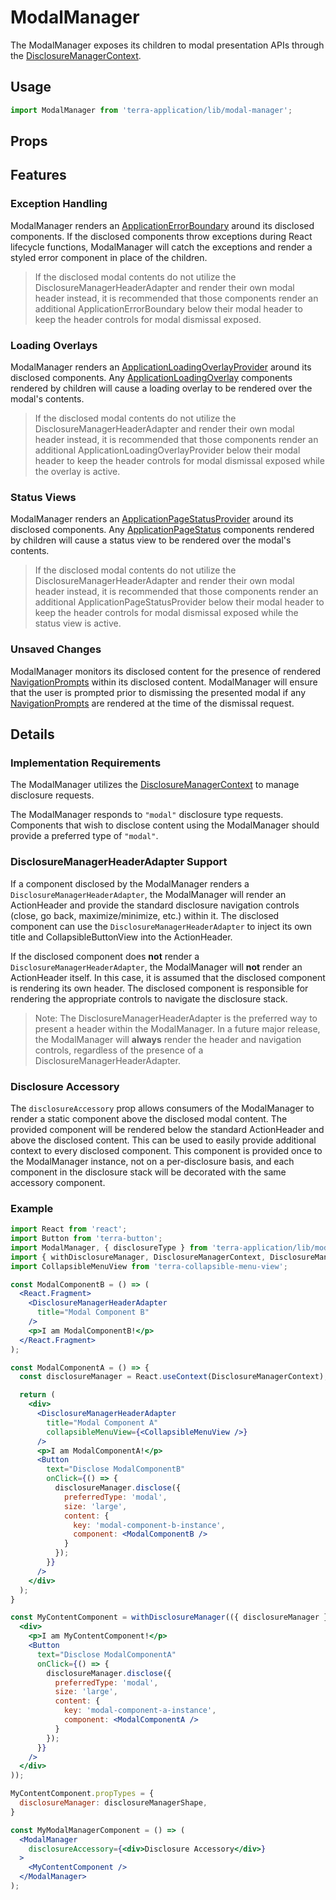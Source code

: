 
# ModalManager

The ModalManager exposes its children to modal presentation APIs through the
[DisclosureManagerContext](/application/terra-application/application/contexts/disclosure-manager-context).

## Usage

```jsx
import ModalManager from 'terra-application/lib/modal-manager';
```

## Props

<PropsTable />

## Features

### Exception Handling

ModalManager renders an [ApplicationErrorBoundary](/application/terra-application/application/application/application-error-boundary)
around its disclosed components. If the disclosed components throw exceptions during React lifecycle functions, ModalManager will
catch the exceptions and render a styled error component in place of the children.

> If the disclosed modal contents do not utilize the DisclosureManagerHeaderAdapter and render their own modal header instead,
> it is recommended that those components render an additional ApplicationErrorBoundary below their modal header to keep the
> header controls for modal dismissal exposed.

### Loading Overlays

ModalManager renders an [ApplicationLoadingOverlayProvider](/application/terra-application/application/application/application-loading-overlay)
around its disclosed components. Any [ApplicationLoadingOverlay](/application/terra-application/application/application/application-loading-overlay)
components rendered by children will cause a loading overlay to be rendered over the modal's contents.

> If the disclosed modal contents do not utilize the DisclosureManagerHeaderAdapter and render their own modal header instead,
> it is recommended that those components render an additional ApplicationLoadingOverlayProvider below their modal header to keep
> the header controls for modal dismissal exposed while the overlay is active.

### Status Views

ModalManager renders an [ApplicationPageStatusProvider](/application/terra-application/components/application-page-status-provider)
around its disclosed components. Any [ApplicationPageStatus](/application/terra-application/components/application-page-status)
components rendered by children will cause a status view to be rendered over the modal's contents.

> If the disclosed modal contents do not utilize the DisclosureManagerHeaderAdapter and render their own modal header instead,
> it is recommended that those components render an additional ApplicationPageStatusProvider below their modal header to keep
> the header controls for modal dismissal exposed while the status view is active.

### Unsaved Changes

ModalManager monitors its disclosed content for the presence of rendered [NavigationPrompts](/application/terra-application/application/application/navigation-prompt)
within its disclosed content. ModalManager will ensure that the user is prompted prior to dismissing the presented modal if any
[NavigationPrompts](/application/terra-application/application/application/navigation-prompt) are rendered at the time of the dismissal request.

## Details

### Implementation Requirements

The ModalManager utilizes the [DisclosureManagerContext](/application/terra-application/application/contexts/disclosure-manager-context) to manage disclosure requests.

The ModalManager responds to `"modal"` disclosure type requests. Components that wish to disclose content using the ModalManager
should provide a preferred type of `"modal"`.

### DisclosureManagerHeaderAdapter Support

If a component disclosed by the ModalManager renders a `DisclosureManagerHeaderAdapter`, the ModalManager will render an ActionHeader
and provide the standard disclosure navigation controls (close, go back, maximize/minimize, etc.) within it. The disclosed component
can use the `DisclosureManagerHeaderAdapter` to inject its own title and CollapsibleButtonView into the ActionHeader.

If the disclosed component does **not** render a `DisclosureManagerHeaderAdapter`, the ModalManager will **not** render an ActionHeader itself.
In this case, it is assumed that the disclosed component is rendering its own header. The disclosed component is responsible for rendering
the appropriate controls to navigate the disclosure stack.

> Note: The DisclosureManagerHeaderAdapter is the preferred way to present a header within the ModalManager.
> In a future major release, the ModalManager will **always** render the header and navigation controls, regardless of the presence of a DisclosureManagerHeaderAdapter.

### Disclosure Accessory

The `disclosureAccessory` prop allows consumers of the ModalManager to render a static component above the disclosed modal content.
The provided component will be rendered below the standard ActionHeader and above the disclosed content. This can be used to easily
provide additional context to every disclosed component. This component is provided once to the ModalManager instance, not on a per-disclosure basis,
and each component in the disclosure stack will be decorated with the same accessory component.

### Example

```jsx
import React from 'react';
import Button from 'terra-button';
import ModalManager, { disclosureType } from 'terra-application/lib/modal-manager';
import { withDisclosureManager, DisclosureManagerContext, DisclosureManagerHeaderAdapter } from 'terra-application/lib/disclosure-manager';
import CollapsibleMenuView from 'terra-collapsible-menu-view';

const ModalComponentB = () => (
  <React.Fragment>
    <DisclosureManagerHeaderAdapter
      title="Modal Component B"
    />
    <p>I am ModalComponentB!</p>
  </React.Fragment>
);

const ModalComponentA = () => {
  const disclosureManager = React.useContext(DisclosureManagerContext);

  return (
    <div>
      <DisclosureManagerHeaderAdapter
        title="Modal Component A"
        collapsibleMenuView={<CollapsibleMenuView />}
      />
      <p>I am ModalComponentA!</p>
      <Button
        text="Disclose ModalComponentB"
        onClick={() => {
          disclosureManager.disclose({
            preferredType: 'modal',
            size: 'large',
            content: {
              key: 'modal-component-b-instance',
              component: <ModalComponentB />
            }
          });
        }}
      />
    </div>
  );
}

const MyContentComponent = withDisclosureManager(({ disclosureManager }) => (
  <div>
    <p>I am MyContentComponent!</p>
    <Button
      text="Disclose ModalComponentA"
      onClick={() => {
        disclosureManager.disclose({
          preferredType: 'modal',
          size: 'large',
          content: {
            key: 'modal-component-a-instance',
            component: <ModalComponentA />
          }
        });
      }}
    />
  </div>
));

MyContentComponent.propTypes = {
  disclosureManager: disclosureManagerShape,
}

const MyModalManagerComponent = () => (
  <ModalManager
    disclosureAccessory={<div>Disclosure Accessory</div>}
  >
    <MyContentComponent />
  </ModalManager>
);
```
